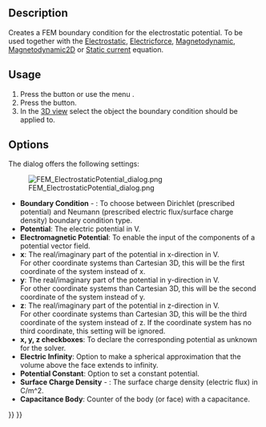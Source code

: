 <languages/>

{{Docnav
|[[FEM_ElementFluid1D|Fluid section for 1D flow]]
|[[FEM_ConstraintCurrentDensity|Constraint current density]]
|[[FEM_Workbench|FEM]]
|IconL=FEM_ElementFluid1D.svg
|IconR=FEM_ConstraintCurrentDensity.svg
|IconC=Workbench_FEM.svg
}}

{{GuiCommandContainer|
{{GuiCommand
|Name=FEM ConstraintElectrostaticPotential
|MenuLocation=Model → Electromagnetic boundary conditions → Electrostatic potential boundary condition
|Workbenches=[[FEM_Workbench|FEM]]
|SeeAlso=[[FEM_Example_Capacitance_Two_Balls|FEM capacitance example]], [[FEM_tutorial|FEM tutorial]]
}}
{{GuiCommandFemInfo
|Solvers=Elmer
}}
}}

==Description==

Creates a FEM boundary condition for the electrostatic potential. To be used together with the [[FEM_EquationElectrostatic|Electrostatic]], [[FEM_EquationElectricforce|Electricforce]], [[FEM_EquationMagnetodynamic|Magnetodynamic]], [[FEM_EquationMagnetodynamic2D|Magnetodynamic2D]] or [[FEM_EquationStaticCurrent|Static current]] equation.

==Usage==

# Press the {{Button|[[Image:FEM_ConstraintElectrostaticPotential.svg|16px]] [[FEM_ConstraintElectrostaticPotential|Electrostatic potential boundary condition]]}} button or use the menu {{MenuCommand|Model → Electromagnetic boundary conditions → [[Image:FEM_ConstraintElectrostaticPotential.svg|16px]] Electrostatic potential boundary condition}}.
# Press the {{Button|Add}} button.
# In the [[3D_view|3D view]] select the object the boundary condition should be applied to.

==Options==

The dialog offers the following settings:

[[Image:FEM_ElectrostaticPotential_dialog.png]]

* '''Boundary Condition''' - {{Version|1.1}}: To choose between Dirichlet (prescribed potential) and Neumann (prescribed electric flux/surface charge density) boundary condition type.
* '''Potential''': The electric potential in V.
* '''Electromagnetic Potential''': To enable the input of the components of a potential vector field.
* '''x''': The real/imaginary part of the potential in x-direction in V.</br> For other coordinate systems than Cartesian 3D, this will be the first coordinate of the system instead of x.
* '''y''': The real/imaginary part of the potential in y-direction in V.</br> For other coordinate systems than Cartesian 3D, this will be the second coordinate of the system instead of y.
* '''z''': The real/imaginary part of the potential in z-direction in V.</br> For other coordinate systems than Cartesian 3D, this will be the third coordinate of the system instead of z. If the coordinate system has no third coordinate, this setting will be ignored.
* '''x, y, z checkboxes''': To declare the corresponding potential as unknown for the solver.
* '''Electric Infinity''': Option to make a spherical approximation that the volume above the face extends to infinity.
* '''Potential Constant''': Option to set a constant potential.
* '''Surface Charge Density''' - {{Version|1.1}}: The surface charge density (electric flux) in C/m^2.
* '''Capacitance Body''': Counter of the body (or face) with a capacitance.


{{Docnav
|[[FEM_ElementFluid1D|Fluid section for 1D flow]]
|[[FEM_ConstraintCurrentDensity|Constraint current density]]
|[[FEM_Workbench|FEM]]
|IconL=FEM_ElementFluid1D.svg
|IconR=FEM_ConstraintCurrentDensity.svg
|IconC=Workbench_FEM.svg
}}

{{FEM Tools navi{{#translation:}}}}
{{Userdocnavi{{#translation:}}}}